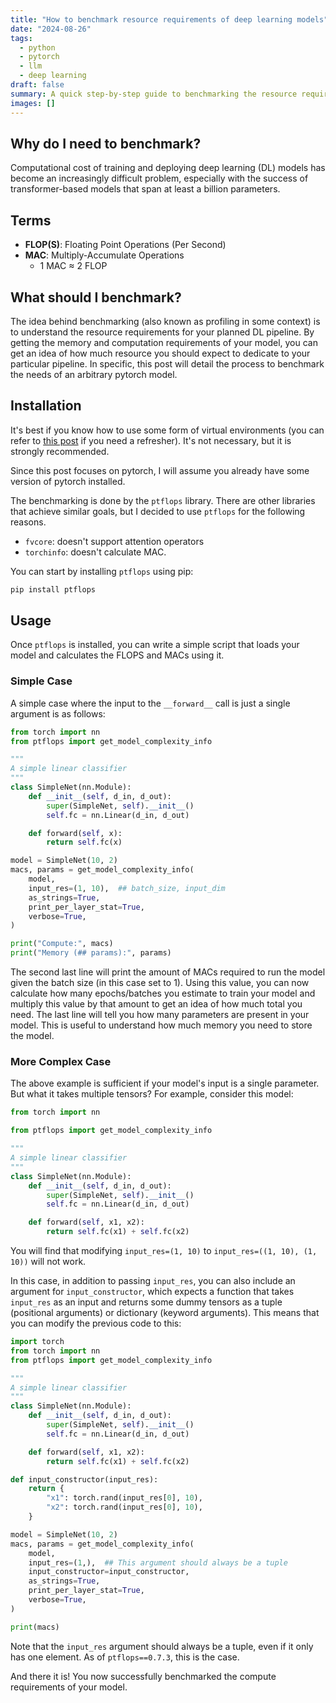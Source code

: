 ```yaml
---
title: "How to benchmark resource requirements of deep learning models"
date: "2024-08-26"
tags: 
  - python
  - pytorch
  - llm
  - deep learning
draft: false
summary: A quick step-by-step guide to benchmarking the resource requirements of training/testing deep learning models using ptflops.
images: []
---
```


## Why do I need to benchmark?

Computational cost of training and deploying deep learning (DL) models has become an increasingly difficult problem, especially with the success of transformer-based models that span at least a billion parameters.

## Terms

- **FLOP(S)**: Floating Point Operations (Per Second)
- **MAC**: Multiply-Accumulate Operations
  - 1 MAC ≈ 2 FLOP

## What should I benchmark?

The idea behind benchmarking (also known as profiling in some context) is to understand the resource requirements for your planned DL pipeline.
By getting the memory and computation requirements of your model, you can get an idea of how much resource you should expect to dedicate to your particular pipeline. 
In specific, this post will detail the process to benchmark the needs of an arbitrary pytorch model.


## Installation

It's best if you know how to use some form of virtual environments (you can refer to [this post](/blog/python-dependency-management) if you need a refresher).
It's not necessary, but it is strongly recommended.

Since this post focuses on pytorch, I will assume you already have some version of pytorch installed.

The benchmarking is done by the `ptflops` library.
There are other libraries that achieve similar goals, but I decided to use `ptflops` for the following reasons.
  - `fvcore`: doesn't support attention operators
  - `torchinfo`: doesn't calculate MAC.

You can start by installing `ptflops` using pip:

```bash
pip install ptflops
```

## Usage

Once `ptflops` is installed, you can write a simple script that loads your model and calculates the FLOPS and MACs using it.

### Simple Case

A simple case where the input to the `__forward__` call is just a single argument is as follows:

```python
from torch import nn
from ptflops import get_model_complexity_info

"""
A simple linear classifier
"""
class SimpleNet(nn.Module):
    def __init__(self, d_in, d_out):
        super(SimpleNet, self).__init__()
        self.fc = nn.Linear(d_in, d_out)

    def forward(self, x):
        return self.fc(x)

model = SimpleNet(10, 2)
macs, params = get_model_complexity_info(
    model,
    input_res=(1, 10),  ## batch_size, input_dim
    as_strings=True,
    print_per_layer_stat=True,
    verbose=True,
)

print("Compute:", macs)
print("Memory (## params):", params)
```

The second last line will print the amount of MACs required to run the model given the batch size (in this case set to 1).
Using this value, you can now calculate how many epochs/batches you estimate to train your model and multiply this value by that amount to get an idea of how much total you need.
The last line will tell you how many parameters are present in your model. This is useful to understand how much memory you need to store the model.


### More Complex Case

The above example is sufficient if your model's input is a single parameter.
But what it takes multiple tensors?
For example, consider this model:

```python
from torch import nn

from ptflops import get_model_complexity_info

"""
A simple linear classifier
"""
class SimpleNet(nn.Module):
    def __init__(self, d_in, d_out):
        super(SimpleNet, self).__init__()
        self.fc = nn.Linear(d_in, d_out)

    def forward(self, x1, x2):
        return self.fc(x1) + self.fc(x2)
```

You will find that modifying `input_res=(1, 10)` to `input_res=((1, 10), (1, 10))` will not work.

In this case, in addition to passing `input_res`, you can also include an argument for `input_constructor`, which expects a function that takes `input_res` as an input and returns some dummy tensors as a tuple (positional arguments) or dictionary (keyword arguments).
This means that you can modify the previous code to this:


```python
import torch
from torch import nn
from ptflops import get_model_complexity_info

"""
A simple linear classifier
"""
class SimpleNet(nn.Module):
    def __init__(self, d_in, d_out):
        super(SimpleNet, self).__init__()
        self.fc = nn.Linear(d_in, d_out)

    def forward(self, x1, x2):
        return self.fc(x1) + self.fc(x2)

def input_constructor(input_res):
    return {
        "x1": torch.rand(input_res[0], 10),
        "x2": torch.rand(input_res[0], 10),
    }

model = SimpleNet(10, 2)
macs, params = get_model_complexity_info(
    model,
    input_res=(1,),  ## This argument should always be a tuple
    input_constructor=input_constructor,
    as_strings=True,
    print_per_layer_stat=True,
    verbose=True,
)

print(macs)
```

Note that the `input_res` argument should always be a tuple, even if it only has one element. 
As of `ptflops==0.7.3`, this is the case.


And there it is! You now successfully benchmarked the compute requirements of your model.
